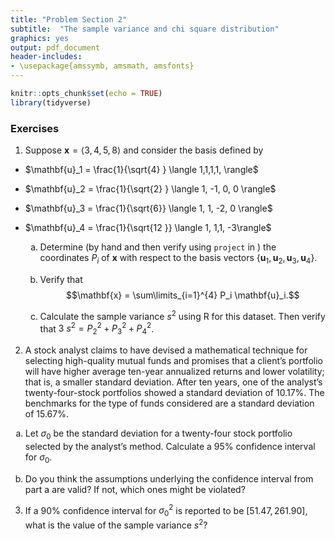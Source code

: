 ```yaml
---
title: "Problem Section 2"
subtitle:  "The sample variance and chi square distribution"
graphics: yes
output: pdf_document
header-includes: 
- \usepackage{amssymb, amsmath, amsfonts}
---
```


```r
knitr::opts_chunk$set(echo = TRUE)
library(tidyverse)
```


### Exercises 

1. Suppose $\mathbf{x} = \langle 3, 4,5, 8 \rangle$ and consider the basis defined by 

- $\mathbf{u}_1 = \frac{1}{\sqrt{4} } \langle 1,1,1,1, \rangle$

- $\mathbf{u}_2 = \frac{1}{\sqrt{2} } \langle 1, -1, 0, 0 \rangle$

- $\mathbf{u}_3 = \frac{1}{\sqrt{6}} \langle 1, 1, -2,  0 \rangle$

- $\mathbf{u}_4 = \frac{1}{\sqrt{12 }} \langle 1, 1,1, -3\rangle$


  a.  Determine (by hand and then verify using `project` in \textbf{mosaic}) the coordinates $P_i$ of $\mathbf{x}$ with respect to the basis vectors $\left\{\mathbf{u}_1, \mathbf{u}_2, \mathbf{u}_3, \mathbf{u}_4 \right\}$. 
  
  b. Verify that $$\mathbf{x} = \sum\limits_{i=1}^{4} P_i \mathbf{u}_i.$$ 

  c.  Calculate the sample variance $s^2$ using R for this dataset. Then verify that $3\:s^2= P^2_2 + P^2_3 + P^2_4$.
 
2. A stock analyst claims to have devised a mathematical technique for selecting high-quality mutual funds
and promises that a client’s portfolio will have higher average ten-year annualized returns and lower volatility; that
is, a smaller standard deviation. After ten years, one of the
analyst’s twenty-four-stock portfolios showed a standard deviation of 10.17%. The benchmarks for the type of funds
considered are a standard deviation
of 15.67%.

a. Let $\sigma_0$ be the standard deviation for a twenty-four stock portfolio selected by the analyst’s method. Calculate a 95% confidence interval for $\sigma_0$. 

b. Do you think the assumptions underlying the confidence interval from part a are valid? If not, which ones might be violated?
 
3. If a 90\% confidence interval for $\sigma^2_0$ is reported to be $[51.47, 261.90]$, what is the value of the sample variance $s^2$? 
  